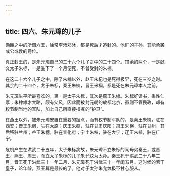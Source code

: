 ```yaml
---
---
---
```

title: 四六、朱元璋的儿子
---



勋臣之中的所谓六王，徐常李汤邓沐，都是死后才追封的。他们的子孙，其能承袭或公或侯的爵位。

真正封王的，是朱元璋自己的二十六个儿子之中的二十四个。其余的两个，一是懿文太子朱标，一是生下了一个月便死，不曾受封的朱楠。

在这二十六个儿子之中，除了朱楠以外，赵王朱杞也是死得极早，死在三岁之时。其余的二十四个，太于朱标，秦王朱樉，晋王米棡，都是死在朱元璋本人之前。

朱元璋生平所最喜欢的，第一是太子朱标，其次是燕王朱棣。朱标好读书，秉性仁厚；朱棣雄才大略，颇有父风，因此而被封元朝的故都北京，虽则不管民政，却有权节制当地的军队，加上自己所直接指挥的“护卫”。

在燕王以外，被朱元璋安置在重要的据点，而有权节制军队的，是秦王朱樉，驻在西安；晋王朱棡，驻在太原；庆王朱檹，驻在甘肃庆阳；肃王朱楧，驻在甘州，其后移驻兰州；谷王朱橞，驻在宣化府；宁土朱权，驻在大宁；辽王朱植，驻在广宁。

危机产生在洪武二十五年，太子朱标病故，朱元璋不立朱标的同母弟秦王，或晋王、燕王、周王，而立太子朱标的儿子朱允炆为太孙。秦王死于洪武二十八年三月，晋王死于洪武三十一年二月，朱元璋死于洪武三十一年闰五月。这时候的若干皇子，论年龄，燕王算是最长的了。他对于太孙朱允炆极不甘心服从。
